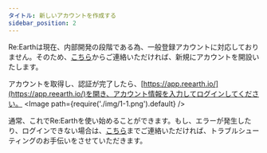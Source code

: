```yaml
---
タイトル: 新しいアカウントを作成する
sidebar_position: 2
---
```


Re:Earthは現在、内部開発の段階である為、一般登録アカウントに対応しておりません。そのため、[こちら](https://docs.google.com/forms/d/e/1FAIpQLSftlA7HKfSsCHND14jERCLh3YzDETj0tU2rPVHM8McQfPHt-g/viewform)からご連絡いただければ、新規にアカウントを開設いたします。

アカウントを取得し、認証が完了したら、[https://app.reearth.io/](https://app.reearth.io/)を開き、アカウント情報を入力してログインしてください。
<Image path={require('./img/1-1.png').default} />

通常、これでRe:Earthを使い始めることができます。もし、エラーが発生したり、ログインできない場合は、[こちら](https://docs.google.com/forms/d/e/1FAIpQLSftlA7HKfSsCHND14jERCLh3YzDETj0tU2rPVHM8McQfPHt-g/formResponse)までご連絡いただければ、トラブルシューティングのお手伝いをさせていただきます。
